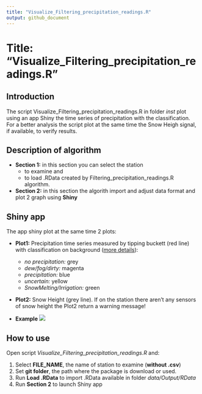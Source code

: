 ```yaml
---
title: "Visualize_Filtering_precipitation_readings.R"
output: github_document
---
```


# Title: "Visualize_Filtering_precipitation_readings.R"

## Introduction 

The script Visualize_Filtering_precipitation_readings.R in folder *inst* plot using an app Shiny the time series of precipitation with the classification. For a better analysis the script plot at the same time the Snow Heigh signal, if available, to verify results. 


## Description of algorithm

* **Section 1:** in this section you can select the station
    + to examine and 
    + to load .RData created by Filtering_precipitation_readings.R algorithm.


* **Section 2:** in this section the algorith import and adjust data format and plot 2 graph using **Shiny**

## Shiny app

The app shiny plot at the same time 2 plots:

* **Plot1:** Precipitation time series measured by tipping buckett (red line) with classification on background ([more details](https://github.com/EURAC-Ecohydro/ESOLIP_quality_check/tree/master/vignettes/Filtering_precipitation_readings.Rmd)):
    + *no precipitation:* grey
    + *dew/fog/dirty:* magenta
    + *precipitation:* blue 
    + *uncertain:* yellow
    + *SnowMelting/Irrigation:* green

* **Plot2:** Snow Height (grey line). If on the station there aren't any sensors of snow height the Plot2 return a warning message!

* **Example**
<!-- ![](https://github.com/EURAC-Ecohydro/SnowSeasonAnalysis/tree/master/figs/img_Visualize_ESOLIP.PNG) -->
![](C:/Users/CBrida/Desktop/Git/Upload/SnowSeasonAnalysis/figs/img_Visualize_ESOLIP.PNG)


## How to use

Open script *Visualize_Filtering_precipitation_readings.R* and:

1.  Select **FILE_NAME**, the name of station to examine (**without .csv**)
2.  Set **git folder**, the path where the package is download or used.
3.  Run **Load .RData** to import .RData available in folder *data/Output/RData*
4.  Run **Section 2** to launch Shiny app
